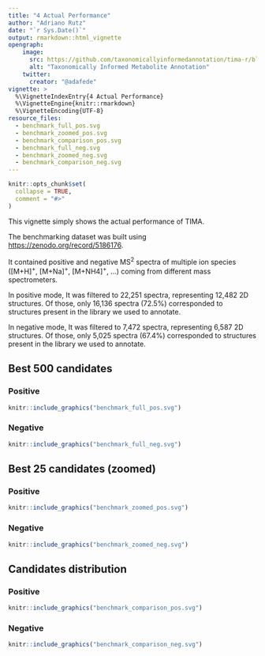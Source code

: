 ```yaml
---
title: "4 Actual Performance"
author: "Adriano Rutz"
date: "`r Sys.Date()`"
output: rmarkdown::html_vignette
opengraph:
    image:
      src: https://github.com/taxonomicallyinformedannotation/tima-r/blob/main/man/figures/logo.svg
      alt: "Taxonomically Informed Metabolite Annotation"
    twitter:
      creator: "@adafede"
vignette: >
  %\VignetteIndexEntry{4 Actual Performance}
  %\VignetteEngine{knitr::rmarkdown}
  %\VignetteEncoding{UTF-8}
resource_files:
  - benchmark_full_pos.svg
  - benchmark_zoomed_pos.svg
  - benchmark_comparison_pos.svg
  - benchmark_full_neg.svg
  - benchmark_zoomed_neg.svg
  - benchmark_comparison_neg.svg
---
```


```r
knitr::opts_chunk$set(
  collapse = TRUE,
  comment = "#>"
)
```

This vignette simply shows the actual performance of TIMA.

The benchmarking dataset was built using [https://zenodo.org/record/5186176](https://zenodo.org/record/5186176).

It contained positive and negative MS^2^ spectra of multiple ion species ([M+H]^+^, [M+Na]^+^, [M+NH4]^+^, ...) coming from different mass spectrometers.

In positive mode,
It was filtered to 22,251 spectra, representing 12,482 2D structures.
Of those, only 16,136 spectra (72.5%) corresponded to structures present in the library we used to annotate.

In negative mode,
It was filtered to 7,472 spectra, representing 6,587 2D structures.
Of those, only 5,025 spectra (67.4%) corresponded to structures present in the library we used to annotate.

## Best 500 candidates
### Positive
```r
knitr::include_graphics("benchmark_full_pos.svg")
```

### Negative
```r
knitr::include_graphics("benchmark_full_neg.svg")
```

## Best 25 candidates (zoomed)
### Positive
```r
knitr::include_graphics("benchmark_zoomed_pos.svg")
```

### Negative
```r
knitr::include_graphics("benchmark_zoomed_neg.svg")
```

## Candidates distribution
### Positive
```r
knitr::include_graphics("benchmark_comparison_pos.svg")
```

### Negative
```r
knitr::include_graphics("benchmark_comparison_neg.svg")
```
